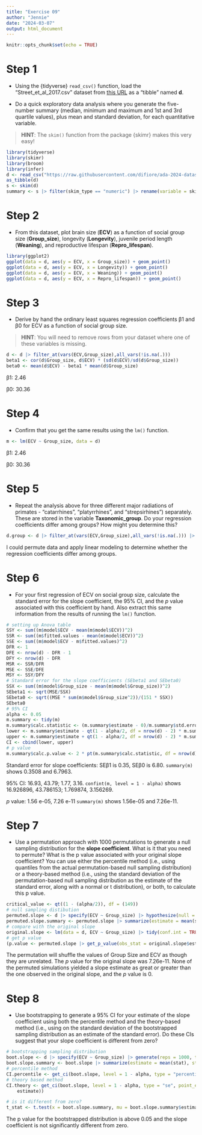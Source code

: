 ```yaml
---
title: "Exercise 09"
author: "Jennie"
date: "2024-03-07"
output: html_document
---
```


```r
knitr::opts_chunk$set(echo = TRUE)
```

# Step 1

-   Using the {tidyverse} `read_csv()` function, load the “Street_et_al_2017.csv” dataset from [this URL](https://raw.githubusercontent.com/difiore/ada-2024-datasets/main/Street_et_al_2017.csv) as a “tibble” named **d**.

-   Do a quick exploratory data analysis where you generate the five-number summary (median, minimum and maximum and 1st and 3rd quartile values), plus mean and standard deviation, for each quantitative variable.

> **HINT**: The `skim()` function from the package {skimr} makes this very easy!

```r
library(tidyverse)
library(skimr)
library(broom)
library(infer)
d <- read_csv("https://raw.githubusercontent.com/difiore/ada-2024-datasets/main/Street_et_al_2017.csv")
as_tibble(d)
s <- skim(d)
summary <- s |> filter(skim_type == "numeric") |> rename(variable = skim_variable, missing = n_missing, mean = numeric.mean, sd = numeric.sd, min = numeric.p0, p25 = numeric.p25, median = numeric.p50, p75 = numeric.p75, max = numeric.p100) |> select(variable, missing, mean, sd, min, p25, median, p75, max)
```

# Step 2

-   From this dataset, plot brain size (**ECV**) as a function of social group size (**Group_size**), longevity (**Longevity**), juvenile period length (**Weaning**), and reproductive lifespan (**Repro_lifespan**).

```r
library(ggplot2)
ggplot(data = d, aes(y = ECV, x = Group_size)) + geom_point()
ggplot(data = d, aes(y = ECV, x = Longevity)) + geom_point()
ggplot(data = d, aes(y = ECV, x = Weaning)) + geom_point()
ggplot(data = d, aes(y = ECV, x = Repro_lifespan)) + geom_point()
```

# Step 3

-   Derive by hand the ordinary least squares regression coefficients β1 and β0 for ECV as a function of social group size.

> **HINT**: You will need to remove rows from your dataset where one of these variables is missing.

```r
d <- d |> filter_at(vars(ECV,Group_size),all_vars(!is.na(.)))
beta1 <- cor(d$Group_size, d$ECV) * (sd(d$ECV)/sd(d$Group_size))
beta0 <- mean(d$ECV) - beta1 * mean(d$Group_size)
```

β1: 2.46

β0: 30.36

# Step 4

-   Confirm that you get the same results using the `lm()` function.

```r
m <- lm(ECV ~ Group_size, data = d)
```

β1: 2.46

β0: 30.36

# Step 5

-   Repeat the analysis above for three different major radiations of primates - “catarrhines”, “platyrrhines”, and “strepsirhines”) separately. These are stored in the variable **Taxonomic_group**. Do your regression coefficients differ among groups? How might you determine this?

```r
d.group <- d |> filter_at(vars(ECV,Group_size),all_vars(!is.na(.))) |> group_by(Taxonomic_group) |> summarize(beta1 = (cor(Group_size, ECV) * (sd(ECV)/sd(Group_size))), beta0 = (mean(ECV) - beta1 * mean(Group_size)))
```

I could permute data and apply linear modeling to determine whether the regression coefficients differ among groups.

# Step 6

-   For your first regression of ECV on social group size, calculate the standard error for the slope coefficient, the 95% CI, and the *p* value associated with this coefficient by hand. Also extract this same information from the results of running the `lm()` function.

```r
# setting up Anova table
SSY <- sum((m$model$ECV - mean(m$model$ECV))^2)
SSR <- sum((m$fitted.values - mean(m$model$ECV))^2)
SSE <- sum((m$model$ECV - m$fitted.values)^2)
DFR <- 1
DFE <- nrow(d) - DFR - 1
DFY <- nrow(d) - DFR
MSR <- SSR/DFR
MSE <- SSE/DFE
MSY <- SSY/DFY
# Standard error for the slope coefficients (SEbeta1 and SEbeta0)
SSX <- sum((m$model$Group_size - mean(m$model$Group_size))^2)
SEbeta1 <- sqrt(MSE/SSX)
SEbeta0 <- sqrt((MSE * sum(m$model$Group_size^2))/(151 * SSX))
SEbeta0
# 95% CI
alpha <- 0.05
m.summary <- tidy(m)
m.summary$calc.statistic <- (m.summary$estimate - 0)/m.summary$std.error
lower <- m.summary$estimate - qt(1 - alpha/2, df = nrow(d) - 2) * m.summary$std.error
upper <- m.summary$estimate + qt(1 - alpha/2, df = nrow(d) - 2) * m.summary$std.error
CI <- cbind(lower, upper)
# p value
m.summary$calc.p.value <- 2 * pt(m.summary$calc.statistic, df = nrow(d) - 2, lower.tail = FALSE)
```

Standard error for slope coefficients: SEβ1 is 0.35, SEβ0 is 6.80. `summary(m)` shows 0.3508 and 6.7963.

95% CI: 16.93, 43.79; 1.77, 3.16. `confint(m, level = 1 - alpha)` shows 16.926896, 43.786153; 1.769874, 3.156269.

*p* value: 1.56 e-05, 7.26 e-11 `summary(m)` shows 1.56e-05 and 7.26e-11.

# Step 7

-   Use a permutation approach with 1000 permutations to generate a null sampling distribution for the **slope coefficient**. What is it that you need to permute? What is the p value associated with your original slope coefficient? You can use either the percentile method (i.e., using quantiles from the actual permutation-based null sampling distribution) or a theory-based method (i.e., using the standard deviation of the permutation-based null sampling distribution as the estimate of the standard error, along with a normal or t distribution), or both, to calculate this p value.

```r
critical_value <- qt((1 - (alpha/2)), df = (149))
# null sampling distibution
permuted.slope <- d |> specify(ECV ~ Group_size) |> hypothesize(null = "independence") |> generate(reps = 1000, type = "permute") |> calculate(stat = "slope")
permuted.slope.summary <- permuted.slope |> summarize(estimate = mean(stat), std.error = sd(stat), lower = estimate - std.error * critical_value, upper = estimate + std.error * critical_value, perm.lower = quantile(stat, 0.025), perm.upper = quantile(stat, 0.975))
# compare with the original slope
original.slope <- lm(data = d, ECV ~ Group_size) |> tidy(conf.int = TRUE, conf.level = 0.95) |> mutate(lower = estimate - std.error * critical_value, upper = estimate + std.error * critical_value) |> filter(term == "Group_size")
# get p value
(p.value <- permuted.slope |> get_p_value(obs_stat = original.slope$estimate, direction="two_sided"))
```

The permutation will shuffle the values of Group Size and ECV as though they are unrelated. The *p* value for the original slope was 7.26e-11. None of the permuted simulations yielded a slope estimate as great or greater than the one observed in the original slope, and the *p* value is 0.

# Step 8

-   Use bootstrapping to generate a 95% CI for your estimate of the slope coefficient using both the percentile method and the theory-based method (i.e., using on the standard deviation of the bootstrapped sampling distribution as an estimate of the standard error). Do these CIs suggest that your slope coefficient is different from zero?

```r
# bootstrapping sampling distribution
boot.slope <- d |> specify(ECV ~ Group_size) |> generate(reps = 1000, type = "bootstrap") |> calculate(stat = "slope")
boot.slope.summary <- boot.slope |> summarize(estimate = mean(stat), std.error = sd(stat), lower = estimate - std.error * critical_value, upper = estimate + std.error * critical_value, boot.lower = quantile(stat, 0.025), boot.upper = quantile(stat, 0.975))
# percentile method
CI.percentile <- get_ci(boot.slope, level = 1 - alpha, type = "percentile")
# theory based method
CI.theory <- get_ci(boot.slope, level = 1 - alpha, type = "se", point_estimate = pull(boot.slope.summary,
    estimate))

# is it different from zero?
t_stat <- t.test(x = boot.slope.summary, mu = boot.slope.summary$estimate, alternative = "greater")
```

The p value for the bootstrapped distribution is above 0.05 and the slope coefficient is not significantly different from zero.
